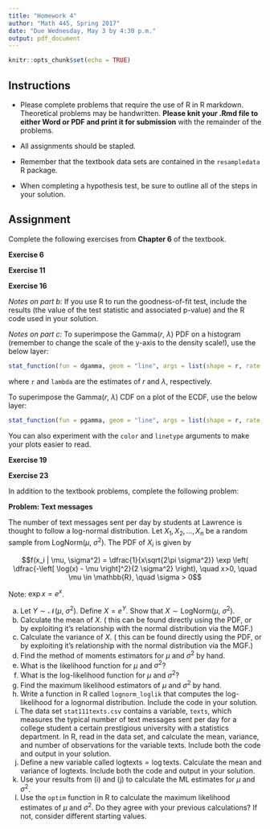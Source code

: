 ```yaml
---
title: "Homework 4"
author: "Math 445, Spring 2017"
date: "Due Wednesday, May 3 by 4:30 p.m."
output: pdf_document
---
```


```r
knitr::opts_chunk$set(echo = TRUE)
```

## Instructions

- Please complete problems that require the use of R in R markdown. Theoretical problems may be handwritten. **Please knit your .Rmd file to either Word or PDF and print it for submission** with the remainder of the problems.

- All assignments should be stapled.

- Remember that the textbook data sets are contained in the `resampledata` R package. 

- When completing a hypothesis test, be sure to outline all of the steps in your solution.

## Assignment

Complete the following exercises from **Chapter 6** of the textbook. 

**Exercise 6**

**Exercise 11**

**Exercise 16**

*Notes on part b:* If you use R to run the goodness-of-fit test, include the results (the value of the test statistic and associated p-value) and the R code used in your solution.

*Notes on part c:* To superimpose the Gamma($r$, $\lambda$) PDF on a histogram (remember to change the scale of the y-axis to the density scale!), use the below layer:

```r
stat_function(fun = dgamma, geom = "line", args = list(shape = r, rate = lambda))
```

where `r` and `lambda` are the estimates of $r$ and $\lambda$, respectively.

To superimpose the Gamma($r$, $\lambda$) CDF on a plot of the ECDF, use the below layer:

```r
stat_function(fun = pgamma, geom = "line", args = list(shape = r, rate = lambda))
```


You can also experiment with the  `color` and `linetype` arguments to make your plots easier to read.


**Exercise 19**

**Exercise 23**

In addition to the textbook problems, complete the following problem:

**Problem: Text messages**

The number of text messages sent per day by students at Lawrence is thought to follow a log-normal distribution. Let $X_1, X_2, \ldots, X_n$ be a random sample from LogNorm($\mu$, $\sigma^2$). The PDF of $X_i$ is given by

$$f(x_i | \mu, \sigma^2) = \dfrac{1}{x\sqrt{2\pi \sigma^2}} \exp \left( \dfrac{-\left[ \log(x) - \mu \right]^2}{2 \sigma^2} \right), \quad x>0, \quad \mu \in \mathbb{R}, \quad \sigma > 0$$

Note: $\exp{x} = e^x$.

(a) Let $Y\sim \mathcal{N}(\mu,\ \sigma^2)$. Define $X=e^Y$. Show that $X \sim \text{LogNorm}(\mu,\ \sigma^2)$.
(b) Calculate the mean of $X$. (\emph{Hint:} this can be found directly using the PDF, or by exploiting it's relationship with the normal distribution via the MGF.)
(c) Calculate the variance of $X$. (\emph{Hint:} this can be found directly using the PDF, or by exploiting it's relationship with the normal distribution via the MGF.)
(d) Find the method of moments estimators for $\mu$ and $\sigma^2$ by hand.
(e) What is the likelihood function for $\mu$ and $\sigma^2$?
(f) What is the log-likelihood function for $\mu$ and $\sigma^2$?
(g) Find the maximum likelihood estimators of $\mu$ and $\sigma^2$ by hand.
(h) Write a function in R called `lognorm_loglik` that computes the log-likelihood for a lognormal distribution. Include the code in your solution.
(i) The data set `stat111texts.csv` contains a variable, `texts`, which measures the typical number of text messages sent per day for a college student a certain prestigious university with a statistics department. In R, read in the data set, and calculate the mean, variance, and number of observations for the variable texts. Include both the code and output in your solution.
(j) Define a new variable called $\text{logtexts} = \log{\text{texts}}$. Calculate the mean and variance of logtexts. Include both the code and output in your solution.
(k) Use your results from (i) and (j) to calculate the ML estimates for $\mu$ and $\sigma^2$.
(l) Use the `optim` function in R to calculate the maximum likelihood estimates of $\mu$ and $\sigma^2$. Do they agree with your previous calculations? If not, consider different starting values.
